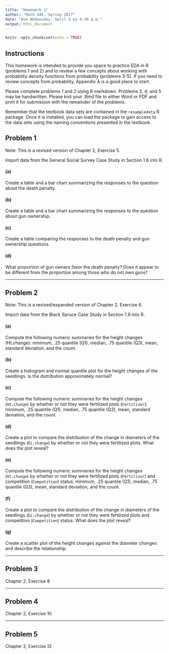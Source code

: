```yaml
---
title: "Homework 1"
author: "Math 445, Spring 2017"
date: "Due Wednesday, April 5 by 4:30 p.m."
output: html_document
---
```


```r
knitr::opts_chunk$set(echo = TRUE)
```

## Instructions

This homework is intended to provide you space to practice EDA in R (problems 1 and 2) and to review a few concepts about working with probability density functions from probability (problems 3-5). If you need to review concepts from probability, Appendix A is a good place to start.

Please complete problems 1 and 2 using R markdown. Problems 3, 4, and 5 may be handwritten. Please knit your .Rmd file to either Word or PDF and print it for submission with the remainder of the problems.

Remember that the textbook data sets are contained in the `resampledata` R package. Once it is installed, you can load the package to gain access to the data sets using the naming conventions presented in the textbook.

## Problem 1

Note: This is a revised version of Chapter 2, Exercise 5.

Import data from the General Social Survey Case Study in Section 1.6 into R. 

#### (a) 
Create a table and a bar chart summarizing the responses to the question about the death penalty.

#### (b) 
Create a table and a bar chart summarizing the responses to the question about gun ownership.

#### (c) 
Create a table comparing the responses to the death penalty and gun ownership questions.

#### (d) 
What proportion of gun owners favor the death penalty? Does it appear to be different from the proportion among those who do not own guns?

* * *

## Problem 2

Note: This is a revised/expanded version of Chapter 2, Exercise 6.

Import data from the Black Spruce Case Study in Section 1.9 into R.

#### (a) 
Compute the following numeric summaries for the height changes (Ht.change): minimum, .25 quantile (Q1), median, .75 quantile (Q3), mean, standard deviation, and the count.

#### (b) 
Create a histogram and normal quantile plot for the height changes of the seedlings. Is the distribution approximately normal?

#### (c) 
Compute the following numeric summaries for the height changes (`Ht.change`) by whether or not they were fertilized plots (`Fertilizer`): minimum, .25 quantile (Q1), median, .75 quantile (Q3), mean, standard deviation, and the count.

#### (d) 
Create a plot to compare the distribution of the change in diameters of the seedlings (`Di.change`) by whether or not they were fertilized plots. What does the plot reveal?

#### (e) 
Compute the following numeric summaries for the height changes (`Ht.change`)
by whether or not they were fertilized plots (`Fertilizer`) and competition (`Competition`) status: minimum, .25 quantile (Q1), median, .75 quantile (Q3), mean, standard deviation, and the count.

#### (f) 
Create a plot to compare the distribution of the change in diameters of the seedlings (`Di.change`) by whether or not they were fertilized plots and competition (`Competition`) status. What does the plot reveal?

#### (g) 
Create a scatter plot of the height changes against the diameter changes and describe the relationship.

* * * 

## Problem 3

Chapter 2, Exercise 8

* * * 

## Problem 4

Chapter 2, Exercise 10

* * * 

## Problem 5

Chapter 2, Exercise 12